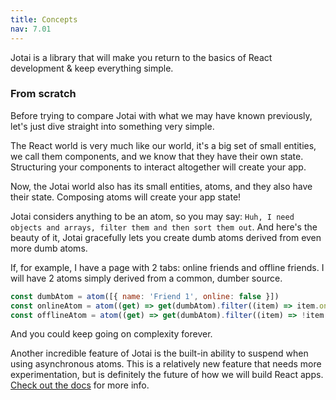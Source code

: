 ```yaml
---
title: Concepts
nav: 7.01
---
```


Jotai is a library that will make you return to the basics of React development & keep everything simple.

### From scratch

Before trying to compare Jotai with what we may have known previously, let's just dive straight into something very simple.

The React world is very much like our world, it's a big set of small entities, we call them components, and we know that they have their own state. Structuring your components to interact altogether will create your app.

Now, the Jotai world also has its small entities, atoms, and they also have their state. Composing atoms will create your app state!

Jotai considers anything to be an atom, so you may say: `Huh, I need objects and arrays, filter them and then sort them out`.
And here's the beauty of it, Jotai gracefully lets you create dumb atoms derived from even more dumb atoms.

If, for example, I have a page with 2 tabs: online friends and offline friends.
I will have 2 atoms simply derived from a common, dumber source.

```js
const dumbAtom = atom([{ name: 'Friend 1', online: false }])
const onlineAtom = atom((get) => get(dumbAtom).filter((item) => item.online))
const offlineAtom = atom((get) => get(dumbAtom).filter((item) => !item.online))
```

And you could keep going on complexity forever.

Another incredible feature of Jotai is the built-in ability to suspend when using asynchronous atoms. This is a relatively new feature that needs more experimentation, but is definitely the future of how we will build React apps. [Check out the docs](https://react.dev/blog/2022/03/29/react-v18#new-suspense-features) for more info.
